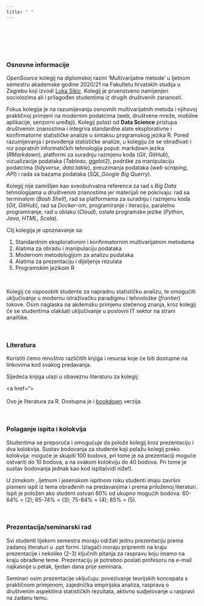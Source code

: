 ```yaml
---
title: " "
---
```


<br>
<br>
<br>
<br>

### Osnovne informacije

*OpenSource* kolegij na diplomskoj razini 'Multivarijatne metode' u ljetnom semestru akademske godine 2020/21 na Fakultetu hrvatskih studija u Zagrebu koji izvodi [Luka Sikic](https://www.lukasikic.info/). Kolegij je prvenstveno namijenjen sociolozima ali i prilagođen studentima iz drugih društvenih zananosti.

Fokus kolegija je na razumijevanju osnovnih multivarijatnih metoda i njihovoj praktičnoj primjeni na modernim podatcima (web, društvene mreže, mobilne aplikacije, senzorni uređaji). Kolegij polazi od **Data Science** pristupa društvenim znanostima i integrira standardne alate eksplorativne i konfirmatorne statističke analize u sintaksu programskog jezika R. Pored razumijevanja i provođenja statističke analize, u kolegiju će se obrađivati i niz popratnih informatičkih tehnologija poput: markdown jezika (*RMarkdown*), platformi za suradnju razmjenu koda (*Git*, *GitHub*), vizualizacije podataka (*Tableau*, *ggplot2*), podrške za manipulaciju podatcima (*tidyverse*, *data.table*), preuzimanja podataka (*web scraping*, *API*) i rada sa bazama podataka (*SQL*,*Google Big Querry*).


Kolegij nije zamišljen kao sveobuhvatna referenca za rad s *Big Data* tehnologijama u društvenim znanostima jer materijali ne pokrivaju: rad sa terminalom (*Bash Shell*), rad sa platformama za suradnju i razmjenu koda (*Git*, *GitHub*), rad sa *Docker*-om, programiranje i iteraciju, paralelno programiranje, rad u oblaku (*Cloud*), ostale programske jezike (*Python*, *Java*, *HTML*, *Scala*). 

Cilj kolegija je upoznavanje sa:

1) Standardnim eksplorativnim i konfirmatornim multivarijatnim metodama 
2) Alatima za obradu i manipulaciju podataka 
3) Modernom metodologijom za analizu podataka 
4) Alatima za prezentaciju i dijeljenje rezulata 
5) Programskim jezikom R


<br>

Kolegij će osposobiti studente za napradnu statističku analizu, te omogućiti uključivanje u modernu istraživačku paradigmu i tehnološke (*frontier*) tokove. Osim naglaska na akdemsku primjenu stečenog znanja, kroz kolegij će se studentima olakšati uključivanje u poslovni IT sektor na strani analitike.


<br>

### Literatura

Koristiti ćemo mnoštvo različitih knjiga i resursa koje će biti dostupne na linkovima kod svakog predavanja.

Sljedeća knjiga ulazi u obaveznu literaturu za kolegij:

<a href="> </a>
<br><i> </i> 
<br>Ovo je literatura za R. Dostupna je i <a href="https://r4ds.had.co.nz/">bookdown</a> verzija.


<br>

### Polaganje ispita i kolokvija

Studentima se preporuča i omogućuje da polože kolegij kroz prezentaciju i dva kolokvija. Sustav bodovanja za studente koji polažu kolegij preko kolokvija: moguće je skupiti 100 bodova, pri tome je na prezentaciji moguće ostvariti do 10 bodova, a na svakom kolokviju do 40 bodova. Pri tome je sustav bodovanja jednak kao kod ispita(vidi niže!).

U zimskom , ljetnom i jesenskom ispitnom roku studenti imaju završni pismeni ispit iz tema obrađenih na predavanjima i prema priloženoj literaturi. Ispit je položen ako student ostvari 60% od ukupno mogućih bodova: 60-64% = (2); 65-74% = (3); 75-84% = (4); 85% = (5).

<br>

### Prezentacija/seminarski rad

Svi studenti tijekom semestra moraju održati jednu prezentaciju prema zadanoj literaturi u .ppt formi. Izlagači moraju pripremiti na kraju prezentacije i nekoliko (2-3) ključnih pitanja za raspravu koju imamo na kraju obrađene teme. Prezentaciju je potrebno poslati profesoru na e-mail najkasnije u petak, tjedan dana prije seminara.

Seminari osim prezentacije uključuju: povezivanje teorijskih koncepata s praktičnom primjenom, zajednička empirijska analiza, rasprava o društvenim aspektima statističkih rezultata, aktivno sudjelovanje u raspravi na zadanu temu.

<br>

